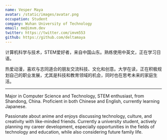 ```yaml
---
name: Vesper Maya
avatar: /static/images/avatar.png
occupation: Student
company: Wuhan University of Technology
email: me@imvm.dev
twitter: https://twitter.com/imvm553
github: https://github.com/deltamaya
---
```


计算机科学与技术，STEM爱好者，来自中国山东。熟练使用中英文，正在学习日语。

热爱动漫，喜欢与志同道合的朋友交流科技、文化和创意。大学在读，正在积极规划自己的职业发展，尤其是科技和教育领域的机会，同时也在思考未来的家庭生活。

---

Major in Computer Science and Technology, STEM enthusiast, from Shandong, China. Proficient in both Chinese and English, currently learning Japanese.

Passionate about anime and enjoys discussing technology, culture, and creativity with like-minded friends. Currently a university student, actively planning my career development, especially opportunities in the fields of technology and education, while also considering future family life.